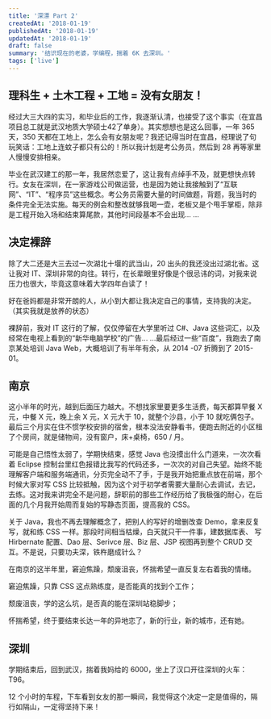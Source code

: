 ```yaml
---
title: '深漂 Part 2'
createdAt: '2018-01-19'
publishedAt: '2018-01-19'
updatedAt: '2018-01-19'
draft: false
summary: '结识现在的老婆，学编程，揣着 6K 去深圳。'
tags: ['live']
---
```


## 理科生 + 土木工程 + 工地 = 没有女朋友！

经过大三大四的实习，和毕业后的工作，我逐渐认清，也接受了这个事实（在宜昌项目总工就是武汉地质大学硕士42了单身）。其实想想也是这么回事，一年 365 天，350 天都在工地上，怎么会有女朋友呢？我还记得当时在宜昌，经理说了句玩笑话：工地上连蚊子都只有公的！所以我计划是考公务员，然后到 28 再等家里人慢慢安排相亲。

毕业在武汉建工的那一年，我居然恋爱了，这让我有点绰手不及，就更想快点转行。女友在深圳，在一家游戏公司做运营，也是因为她让我接触到了“互联网”、“IT”、“程序员”这些概念。考公务员需要大量的时间做题，背题，我当时的条件完全无法实施。每天的例会和整改就够我喝一壶，老板又是个甩手掌柜，除非是工程开始入场和结束算尾款，其他时间段基本不会出现... ...

## 决定裸辞

除了大二还是大三去过一次湖北十堰的武当山，20 出头的我还没出过湖北省。这让我对 IT、深圳非常的向往。转行，在长辈眼里好像是个很忌讳的词，对我来说压力也很大，毕竟这意味着大学四年白读了！

好在爸妈都是非常开朗的人，从小到大都让我决定自己的事情，支持我的决定。（其实我就是放养的状态）

裸辞前，我对 IT 这行的了解，仅仅停留在大学里听过 C#、Java 这些词汇，以及经常在电视上看到的“新华电脑学校”的广告... ...最后经过一些“百度”，我跑去了南京某处培训 Java Web，大概培训了有半年有余，从 2014 -07 折腾到了 2015-01。

## 南京

这小半年的时光，越到后面压力越大。不想找家里要更多生活费，每天都算早餐 X 元，中餐 X 元，晚上余 X 元，X 元大于 10，就整个沙县，小于 10 就吃俩包子。最后三个月实在住不惯学校安排的宿舍，根本没法安静看书，便跑去附近的小区租了个房间，就是储物间，没有窗户，床+桌椅，650 / 月。

可能是自己悟性太弱了，学期快结束，感觉 Java 也没摸出什么门道来，一次次看着 Eclipse 控制台里红色报错比我写的代码还多，一次次的对自己失望。始终不能理解客户端和服务端通讯，分页完全动不了手，于是我开始把重点放在前端，那个时候大家对写 CSS 比较抵触，因为这个对于初学者需要大量耐心去调试，去记，去练。这对我来讲完全不是问题，辞职前的那些工作经历给了我极强的耐心，在后面的几个月我开始周而复始的写静态页面，提高我的 CSS。

关于 Java，我也不再去理解概念了，把别人的写好的增删改查 Demo，拿来反复写，就和练 CSS 一样。那段时间相当枯燥，白天就只干一件事，建数据库表、 写 Hirbernate 配置、Dao 层、Serivce 层、Biz 层、JSP 视图再到整个 CRUD 交互。不是说，只要功夫深，铁杵磨成针么？

在南京的这半年里，窘迫焦躁，颓废沮丧，怀揣希望一直反复左右着我的情绪。

窘迫焦躁，只靠 CSS 这点熟练度，是否能真的找到个工作；

颓废沮丧，学的这么坑，是否真的能在深圳站稳脚步；

怀揣希望，终于要结束长达一年的异地恋了，新的行业，新的城市，还有她。

## 深圳

学期结束后，回到武汉，揣着我妈给的 6000，坐上了汉口开往深圳的火车：T96。

12 个小时的车程，下车看到女友的那一瞬间，我觉得这个决定一定是值得的，隔行如隔山，一定得坚持下来！